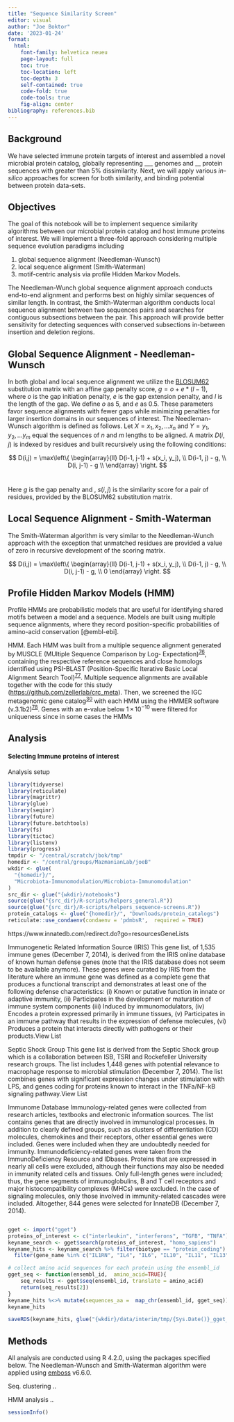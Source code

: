 ```yaml
---
title: "Sequence Similarity Screen"
editor: visual
author: "Joe Boktor"
date: '2023-01-24'
format: 
  html:
    font-family: helvetica neueu
    page-layout: full
    toc: true
    toc-location: left
    toc-depth: 3
    self-contained: true
    code-fold: true
    code-tools: true
    fig-align: center
bibliography: references.bib
---
```


## Background

We have selected immune protein targets of interest and assembled a novel microbial protein catalog, globally representing \_\_\_ genomes and \_\_ protein sequences with greater than 5% dissimilarity. Next, we will apply various *in-silico* approaches for screen for both similarity, and binding potential between protein data-sets.

## Objectives

The goal of this notebook will be to implement sequence similarity algorithms between our microbial protein catalog and host immune proteins of interest. We will implement a three-fold approach considering multiple sequence evolution paradigms including

1.  global sequence alignment (Needleman-Wunsch)
2.  local sequence alignment (Smith-Waterman)
3.  motif-centric analysis via profile Hidden Markov Models.

The Needleman-Wunch global sequence alignment approach conducts end-to-end alignment and performs best on highly similar sequences of similar length. In contrast, the Smith-Waterman algorithm conducts local sequence alignment between two sequences pairs and searches for contiguous subsections between the pair. This approach will provide better sensitivity for detecting sequences with conserved subsections in-between insertion and deletion regions.

## Global Sequence Alignment - Needleman-Wunsch

In both global and local sequence alignment we utilize the [BLOSUM62](https://www.nature.com/articles/nbt0804-1035) substitution matrix with an affine gap penalty score, $g = o + e * (l-1)$, where $o$ is the gap initiation penalty, $e$ is the gap extension penalty, and $l$ is the length of the gap. We define $o$ as 5, and $e$ as 0.5. These parameters favor sequence alignments with fewer gaps while minimizing penalties for larger insertion domains in our sequences of interest. The Needleman-Wunsch algorithm is defined as follows. Let $X=x_1,x_2,...x_n$ and $Y=y_1, y_2,... y_m$ equal the sequences of $n$ and $m$ lengths to be aligned. A matrix $D(i,j)$ is indexed by residues and built recursively using the following conditions:

$$
D(i,j) = \max\left\{ 
  \begin{array}{ll}
    D(i-1, j-1) + s(x_i, y_j), \\ 
    D(i-1, j) - g, \\
    D(i, j-1) - g \\
  \end{array}
\right.
$$\

Here $g$ is the gap penalty and , $s(i,j)$ is the similarity score for a pair of residues, provided by the BLOSUM62 substitution matrix.

## Local Sequence Alignment - Smith-Waterman

The Smith-Waterman algorithm is very similar to the Needleman-Wunch approach with the exception that unmatched residues are provided a value of zero in recursive development of the scoring matrix.

$$
D(i,j) = \max\left\{ 
  \begin{array}{ll}
    D(i-1, j-1) + s(x_i, y_j), \\ 
    D(i-1, j) - g, \\
    D(i, j-1) - g, \\
    0
  \end{array}
\right.
$$

## Profile Hidden Markov Models (HMM)

Profile HMMs are probabilistic models that are useful for identifying shared motifs between a model and a sequence. Models are built using multiple sequence alignments, where they record position-specific probabilities of amino-acid conservation [@embl-ebi].

HMM. Each HMM was built from a multiple sequence alignment generated by MUSCLE (MUltiple Sequence Comparison by Log- Expectation)^[76](https://www.nature.com/articles/s41591-019-0406-6#ref-CR76 "Edgar, R. C. MUSCLE: multiple sequence alignment with high accuracy and high throughput. Nucleic Acids Res. 32, 1792–1797 (2004).")^, containing the respective reference sequences and close homologs identified using PSI-BLAST (Position-Specific Iterative Basic Local Alignment Search Tool)^[77](https://www.nature.com/articles/s41591-019-0406-6#ref-CR77 "Altschul, S. F. et al. Gapped BLAST and PSI-BLAST: a new generation of protein database search programs. Nucleic Acids Res. 25, 3389–3402 (1997).")^. Multiple sequence alignments are available together with the code for this study (<https://github.com/zellerlab/crc_meta>). Then, we screened the IGC metagenomic gene catalog^[30](https://www.nature.com/articles/s41591-019-0406-6#ref-CR30 "Li, J. et al. An integrated catalog of reference genes in the human gut microbiome. Nat. Biotechnol. 32, 834–841 (2014).")^ with each HMM using the HMMER software (v.3.1b2)^[78](https://www.nature.com/articles/s41591-019-0406-6#ref-CR78 "Eddy, S. R. Accelerated profile HMM searches. PLoS Comput. Biol. 7, e1002195 (2011).")^. Genes with an e-value below 1 × 10^−10^ were filtered for uniqueness since in some cases the HMMs

## Analysis
#### Selecting Immune proteins of interest

Analysis setup
```r
library(tidyverse)
library(reticulate)
library(magrittr)
library(glue)
library(seqinr)
library(future)
library(future.batchtools)
library(fs)
library(tictoc)
library(listenv)
library(progress)
tmpdir <- "/central/scratch/jbok/tmp"
homedir <- "/central/groups/MazmanianLab/joeB"
wkdir <- glue(
  "{homedir}/",
  "Microbiota-Immunomodulation/Microbiota-Immunomodulation"
)
src_dir <- glue("{wkdir}/notebooks")
source(glue("{src_dir}/R-scripts/helpers_general.R"))
source(glue("{src_dir}/R-scripts/helpers_sequence-screens.R"))
protein_catalogs <- glue("{homedir}/", "Downloads/protein_catalogs")
reticulate::use_condaenv(condaenv = 'pdmbsR',  required = TRUE)
```

https://www.innatedb.com/redirect.do?go=resourcesGeneLists

Immunogenetic Related Information Source (IRIS)
This gene list, of 1,535 immune genes (December 7, 2014), is derived from the IRIS online database of known human defense genes (note that the IRIS database does not seem to be available anymore).
These genes were curated by IRIS from the literature where an immune gene was defined as a complete gene that produces a functional transcript and demonstrates at least one of the following defense characteristics: (i) Known or putative function in innate or adaptive immunity, (ii) Participates in the development or maturation of immune system components (iii) Induced by immunomodulators, (iv) Encodes a protein expressed primarily in immune tissues, (v) Participates in an immune pathway that results in the expression of defense molecules, (vi) Produces a protein that interacts directly with pathogens or their products.View List

Septic Shock Group
This gene list is derived from the Septic Shock group which is a collaboration between ISB, TSRI and Rockefeller University research groups.
The list includes 1,448 genes with potential relevance to macrophage response to microbial stimulation (December 7, 2014). The list combines genes with significant expression changes under stimulation with LPS, and genes coding for proteins known to interact in the TNFa/NF-kB signaling pathway.View List

Immunome Database
Immunology-related genes were collected from research articles, textbooks and electronic information sources. The list contains genes that are directly involved in immunological processes. In addition to clearly defined groups, such as clusters of differentiation (CD) molecules, chemokines and their receptors, other essential genes were included. Genes were included when they are undoubtedly needed for immunity. Immunodeficiency-related genes were taken from the ImmunoDeficiency Resource and IDbases. Proteins that are expressed in nearly all cells were excluded, although their functions may also be needed in immunity related cells and tissues. Only full-length genes were included; thus, the gene segments of immunoglobulins, B and T cell receptors and major histocompatibility complexes (MHCs) were excluded. In the case of signaling molecules, only those involved in immunity-related cascades were included. Altogether, 844 genes were selected for InnateDB (December 7, 2014).

```r



```

 
```r
gget <- import("gget")
proteins_of_interest <- c("interleukin", "interferons", "TGFB", "TNFA")
keyname_search <- gget$search(proteins_of_interest, "homo_sapiens")
keyname_hits <- keyname_search %>% filter(biotype == "protein_coding") %>% 
  filter(gene_name %in% c("IL1RN", "IL4", "IL6", "IL10", "IL11", "IL13"))

# collect amino acid sequences for each protein using the ensembl_id
gget_seq <- function(ensembl_id,  amino_acid=TRUE){
    seq_results <- gget$seq(ensembl_id, translate = amino_acid)
    return(seq_results[2])
}
keyname_hits %<>% mutate(sequences_aa =  map_chr(ensembl_id, gget_seq))
keyname_hits

saveRDS(keyname_hits, glue("{wkdir}/data/interim/tmp/{Sys.Date()}_gget_proteins-of-interest.rds"))

```


## Methods

All analysis are conducted using R 4.2.0, using the packages specified below. The Needleman-Wunsch and Smith-Waterman algorithm were applied using [emboss](https://anaconda.org/bioconda/emboss) v6.6.0.

Seq. clustering ..

HMM analysis ..

```r

sessionInfo()
```
